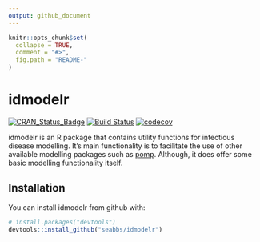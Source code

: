 ```yaml
---
output: github_document
---
```


<!-- README.md is generated from README.Rmd. Please edit that file -->

```r
knitr::opts_chunk$set(
  collapse = TRUE,
  comment = "#>",
  fig.path = "README-"
)
```

# idmodelr

[![CRAN_Status_Badge](http://www.r-pkg.org/badges/version/idmodelr)](https://cran.r-project.org/package=idmodelr)
[![Build Status](https://travis-ci.org/seabbs/idmodelr.svg?token=napHgofvLGcDytsExcjp&branch=master)](https://travis-ci.org/seabbs/idmodelr)
[![codecov](https://codecov.io/gh/seabbs/idmodelr/branch/master/graph/badge.svg)](https://codecov.io/gh/seabbs/idmodelr)

idmodelr is an R package that contains utility functions for infectious disease modelling. It's main functionality is to facilitate the use of other available modelling packages such as [pomp](http://kingaa.github.io/pomp/). Although, it does offer some basic modelling functionality itself.

## Installation

You can install idmodelr from github with:

```r
# install.packages("devtools")
devtools::install_github("seabbs/idmodelr")
```


